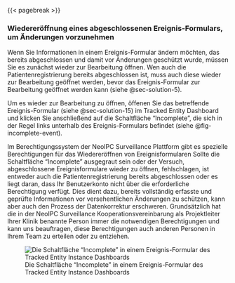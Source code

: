 
{{< pagebreak >}}

### Wiedereröffnung eines abgeschlossenen Ereignis-Formulars, um Änderungen vorzunehmen {#sec-solution-9}

Wenn Sie Informationen in einem Ereignis-Formular ändern möchten, das bereits abgeschlossen und damit vor Änderungen geschützt wurde, müssen Sie es zunächst wieder zur Bearbeitung öffnen.
Wen auch die Patientenregistrierung bereits abgeschlossen ist, muss auch diese wieder zur Bearbeitung geöffnet werden, bevor das Ereignis-Formular zur Bearbeitung geöffnet werden kann (siehe @sec-solution-5).

Um es wieder zur Bearbeitung zu öffnen, öffenen Sie das betreffende Ereignis-Formular (siehe @sec-solution-15) im Tracked Entity Dashboard und klicken Sie anschließend auf die Schaltfläche "Incomplete", die sich in der Regel links unterhalb des Ereignis-Formulars befindet (siehe @fig-incomplete-event).

::: {.callout-note}
Im Berechtigungssystem der NeoIPC Surveillance Plattform gibt es spezielle Berechtigungen für das Wiedereröffnen von Ereignisformularen
Sollte die Schaltfläche "Incomplete" ausgegraut sein oder der Versuch, abgeschlossene Ereignisformulare wieder zu öffnen, fehlschlagen, ist entweder auch die Patientenregistrierung bereits abgeschlossen oder es liegt daran, dass Ihr Benutzerkonto nicht über die erforderliche Berechtigung verfügt.
Dies dient dazu, bereits vollständig erfasste und geprüfte Informationen vor versehentlichen Änderungen zu schützen, kann aber auch den Prozess der Datenkorrektur erschweren.
Grundsätzlich hat die in der NeoIPC Surveillance Kooperationsvereinbarung als Projektleiter Ihrer Klinik benannte Person immer die notwendigen Berechtigungen und kann uns beauftragen, diese Berechtigungen auch anderen Personen in Ihrem Team zu erteilen oder zu entziehen.
:::

![Die Schaltfläche "Incomplete" in einem Ereignis-Formular des Tracked Entity Instance Dashboards](img/fig-incomplete-event.png){#fig-incomplete-event fig-alt="Ein Screenshot eines Ereignis-Formulars des Tracked Entity Instance Dashboards, in dem die Schaltfläche \"Incomplete\" hervorgehoben ist"}
